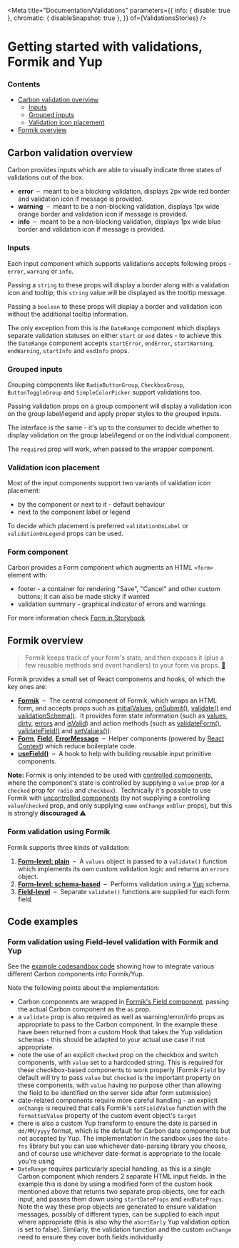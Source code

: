 

<Meta
  title="Documentation/Validations"
  parameters={{
    info: { disable: true },
    chromatic: { disableSnapshot: true },
  }}
  of={ValidationsStories}
/>

# Getting started with validations, Formik and Yup

### Contents

- [Carbon validation overview](#carbon-validation-overview)
  - [Inputs](#inputs)
  - [Grouped inputs](#grouped-inputs)
  - [Validation icon placement](#validation-icon-placement)
- [Formik overview](#formik-overview)

## Carbon validation overview

Carbon provides inputs which are able to visually indicate three states of validations out of the box.

- **error**  –  meant to be a blocking validation, displays 2px wide red border and validation icon if message is provided.
- **warning**  –  meant to be a non-blocking validation, displays 1px wide orange border and validation icon if message is provided.
- **info**  –  meant to be a non-blocking validation, displays 1px wide blue border and validation icon if message is provided.

### Inputs

Each input component which supports validations accepts following props - `error`, `warning` or `info`.

Passing a `string` to these props will display a border along with a validation icon and tooltip; this `string` value will be displayed as the tooltip message.

<Canvas name="string validation" of={ValidationsStories.StringValidation} />

Passing a `boolean` to these props will display a border and validation icon without the additional tooltip information.

<Canvas name="boolean validation" of={ValidationsStories.BooleanValidation} />

The only exception from this is the `DateRange` component which displays separate validation statuses on either `start` or `end` dates - to achieve this the `DateRange` component accepts `startError`, `endError`, `startWarning`, `endWarning`, `startInfo` and `endInfo` props.

<Canvas
  name="date range validation"
  of={ValidationsStories.DateRangeValidation}
/>

### Grouped inputs

Grouping components like `RadioButtonGroup`, `CheckboxGroup`, `ButtonToggleGroup` and `SimpleColorPicker` support validations too.

<Canvas
  name="grouped input validation"
  of={ValidationsStories.GroupedInputValidation}
/>

Passing validation props on a group component will display a validation icon on the group label/legend and apply proper styles to the grouped inputs.

<Canvas
  name="grouped legend validation"
  of={ValidationsStories.GroupedLegendValidation}
/>

The interface is the same - it's up to the consumer to decide whether to display validation on the group label/legend or on the individual component.

The `required` prop will work, when passed to the wrapper component.

<Canvas name="grouped required" of={ValidationsStories.GroupedRequired} />

### Validation icon placement

Most of the input components support two variants of validation icon placement:

- by the component or next to it - default behaviour
- next to the component label or legend

To decide which placement is preferred `validationOnLabel` or `validationOnLegend` props can be used.

### Form component

Carbon provides a Form component which augments an HTML `<form>` element with:

- footer - a container for rendering "Save", "Cancel" and other custom buttons; it can also be made sticky if wanted
- validation summary - graphical indicator of errors and warnings

For more information check [Form in Storybook](https://carbon.sage.com/?path=/docs/form)

## Formik overview

> Formik keeps track of your form's state, and then exposes it (plus a few reusable methods and event handlers) to your
> form via props. [🔗](https://jaredpalmer.com/formik/docs/overview#the-gist)

Formik provides a small set of React components and hooks, of which the key ones are:

- [**Formik**](https://jaredpalmer.com/formik/docs/api/formik)  –  The central component of Formik, which wraps an
  HTML form, and accepts props such as
  [initialValues](https://jaredpalmer.com/formik/docs/api/formik#initialvalues-values),
  [onSubmit()](https://jaredpalmer.com/formik/docs/api/formik#onsubmit-values-values-formikbag-formikbag-void),
  [validate()](https://jaredpalmer.com/formik/docs/api/formik#validate-values-values-formikerrors-values-promise-any)
  and [validationSchema()](https://jaredpalmer.com/formik/docs/api/formik#validationschema-schema-schema).  It
  provides form state information (such as
  [values](https://jaredpalmer.com/formik/docs/api/formik#values-field-string-any),
  [dirty](https://jaredpalmer.com/formik/docs/api/formik#dirty-boolean),
  [errors](https://jaredpalmer.com/formik/docs/api/formik#errors-field-string-string) and
  [isValid](https://jaredpalmer.com/formik/docs/api/formik#isvalid-boolean)) and action methods (such as
  [validateForm()](https://jaredpalmer.com/formik/docs/api/formik#validateform-values-any-promise-formikerrors-values),
  [validateField()](https://jaredpalmer.com/formik/docs/api/formik#validatefield-field-string-void) and
  [setValues()](https://jaredpalmer.com/formik/docs/api/formik#setvalues-fields-field-string-any-void)).
- [**Form**](https://jaredpalmer.com/formik/docs/api/form),
  [**Field**](https://jaredpalmer.com/formik/docs/api/field),
  [**ErrorMessage**](https://jaredpalmer.com/formik/docs/api/errormessage)  –  Helper components (powered by
  [React Context](https://reactjs.org/docs/context.html)) which reduce boilerplate code.
- [**useField()**](https://jaredpalmer.com/formik/docs/api/useField)  –  A hook to help with building reusable input
  primitive components.

**Note:** Formik is only intended to be used with
[controlled components](https://reactjs.org/docs/forms.html#controlled-components), where the component's state is
controlled by supplying a `value` prop (or a `checked` prop for `radio` and `checkbox`).  Technically it's possible to
use Formik with [uncontrolled components](https://reactjs.org/docs/uncontrolled-components.html) (by not supplying a
controlling `value`/`checked` prop, and only supplying `name` `onChange` `onBlur` props), but this is strongly
**discouraged** ⚠️

### Form validation using Formik

Formik supports three kinds of validation:

1. [**Form-level: plain**](https://jaredpalmer.com/formik/docs/guides/validation#validate)  –  A `values` object is
   passed to a `validate()` function which implements its own custom validation logic and returns an `errors` object.
2. [**Form-level: schema-based**](https://jaredpalmer.com/formik/docs/guides/validation#validationschema)  –  Performs
   validation using a [Yup](https://github.com/jquense/yup) schema.
3. [**Field-level**](https://jaredpalmer.com/formik/docs/guides/validation#field-level-validation)  –  Separate
   `validate()` functions are supplied for each form field.

## Code examples

### Form validation using Field-level validation with Formik and Yup

See the [example codesandbox code](https://codesandbox.io/s/carbon-with-formik-new-example-2cqdxm?file=/src/App.tsx) showing how to
integrate various different Carbon components into Formik/Yup.

Note the following points about the implementation:
- Carbon components are wrapped in [Formik's Field component](https://formik.org/docs/api/field), passing the actual Carbon component as the `as` prop.
- a `validate` prop is also required as well as warning/error/info props as appropriate to pass to the Carbon component. In the example these have been
returned from a custom Hook that takes the Yup validation schemas - this should be adapted to your actual use case if not appropriate.
- note the use of an explicit `checked` prop on the checkbox and switch components, with `value` set to a hardcoded string. This is required for these
checkbox-based components to work properly (Formik `Field` by default will try to pass `value` but `checked` is the important property on these components,
with `value` having no purpose other than allowing the field to be identified on the server side after form submission)
- date-related components require more careful handling - an explicit `onChange` is required that calls Formik's `setFieldValue` function with the
`formattedValue` property of the custom event object's `target`
- there is also a custom Yup transform to ensure the date is parsed in `dd/MM/yyyy` format, which is the default for Carbon date components but not accepted
by Yup. The implementation in the sandbox uses the `date-fns` library but you can use whichever date-parsing library you choose, and of course use whichever
date-format is appropriate to the locale you're using
- `DateRange` requires particularly special handling, as this is a single Carbon component which renders 2 separate HTML input fields. In the example
this is done by using a modified form of the custom hook mentioned above that returns two separate prop objects, one for each input, and passes them
down using `startDateProps` and `endDateProps`. Note the way these prop objects are generated to ensure validation messages, possibly of different types,
can be supplied to each input where appropriate (this is also why the `abortEarly` Yup validation option is set to false).
Similarly, the validation function and the custom `onChange` need to ensure they cover both fields individually



